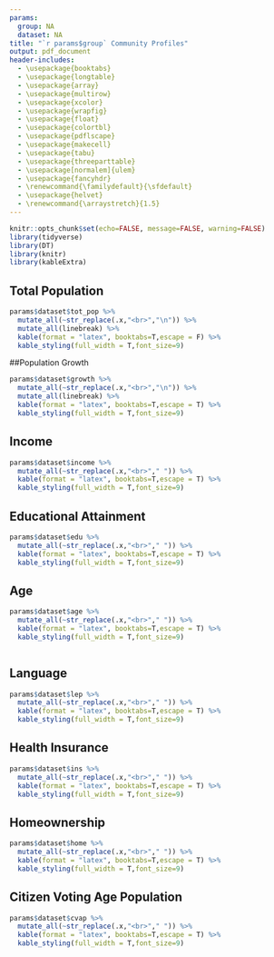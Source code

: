 ```yaml
---
params: 
  group: NA
  dataset: NA
title: "`r params$group` Community Profiles"
output: pdf_document
header-includes:
  - \usepackage{booktabs}
  - \usepackage{longtable}
  - \usepackage{array}
  - \usepackage{multirow}
  - \usepackage{xcolor}
  - \usepackage{wrapfig}
  - \usepackage{float}
  - \usepackage{colortbl}
  - \usepackage{pdflscape}
  - \usepackage{makecell}
  - \usepackage{tabu}
  - \usepackage{threeparttable}
  - \usepackage[normalem]{ulem}
  - \usepackage{fancyhdr}
  - \renewcommand{\familydefault}{\sfdefault}
  - \usepackage{helvet}
  - \renewcommand{\arraystretch}{1.5}
---
```


\addtolength{\headheight}{3cm}
\pagestyle{fancyplain}
\fancyhf{}
\chead{\includegraphics[height=3cm]{racial_data_logo_dark.png}}
\renewcommand{\headrulewidth}{0pt}

```r
knitr::opts_chunk$set(echo=FALSE, message=FALSE, warning=FALSE)
library(tidyverse)
library(DT)
library(knitr)
library(kableExtra)

```

## Total Population 

```r
params$dataset$tot_pop %>%
  mutate_all(~str_replace(.x,"<br>","\n")) %>% 
  mutate_all(linebreak) %>%
  kable(format = "latex", booktabs=T,escape = F) %>% 
  kable_styling(full_width = T,font_size=9)
```

##Population Growth 

```r
params$dataset$growth %>%
  mutate_all(~str_replace(.x,"<br>","\n")) %>% 
  mutate_all(linebreak) %>%
  kable(format = "latex", booktabs=T,escape = T) %>% 
  kable_styling(full_width = T,font_size=9)
```



## Income

```r
params$dataset$income %>%
  mutate_all(~str_replace(.x,"<br>"," ")) %>% 
  kable(format = "latex", booktabs=T,escape = T) %>% 
  kable_styling(full_width = T,font_size=9)
```



## Educational Attainment


```r
params$dataset$edu %>%
  mutate_all(~str_replace(.x,"<br>"," ")) %>% 
  kable(format = "latex", booktabs=T,escape = T) %>% 
  kable_styling(full_width = T,font_size=9)
```



## Age

```r
params$dataset$age %>%
  mutate_all(~str_replace(.x,"<br>"," ")) %>% 
  kable(format = "latex", booktabs=T,escape = T) %>% 
  kable_styling(full_width = T,font_size=9)



```


## Language

```r
params$dataset$lep %>%
  mutate_all(~str_replace(.x,"<br>"," ")) %>% 
  kable(format = "latex", booktabs=T,escape = T) %>% 
  kable_styling(full_width = T,font_size=9)
```


## Health Insurance
```r
params$dataset$ins %>%
  mutate_all(~str_replace(.x,"<br>"," ")) %>% 
  kable(format = "latex", booktabs=T,escape = T) %>% 
  kable_styling(full_width = T,font_size=9)
```

## Homeownership
```r
params$dataset$home %>%
  mutate_all(~str_replace(.x,"<br>"," ")) %>% 
  kable(format = "latex", booktabs=T,escape = T) %>% 
  kable_styling(full_width = T,font_size=9)
```

## Citizen Voting Age Population
```r
params$dataset$cvap %>%
  mutate_all(~str_replace(.x,"<br>"," ")) %>% 
  kable(format = "latex", booktabs=T,escape = T) %>% 
  kable_styling(full_width = T,font_size=9)
```


\clearpage

